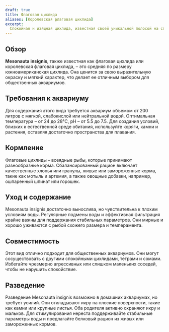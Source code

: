 ```yaml
---
draft: true
title: Флаговая цихлида
aliases: [Королевская флаговая цихлида]
excerpt:
  Спокойная и изящная цихлида, известная своей уникальной полосой на спине и подходящая для общественных аквариумов.
---
```


## Обзор

**Mesonauta insignis**, также известная как флаговая цихлида или королевская флаговая цихлида, – это средняя по размеру
южноамериканская цихлида. Она ценится за свою выразительную окраску и мягкий характер, что делает ее отличным выбором
для общественных аквариумов.

## Требования к аквариуму

Для содержания этого вида требуется аквариум объемом от 200 литров с мягкой, слабокислой или нейтральной водой.
Оптимальная температура – от 24 до 28°C, pH – от 5.5 до 7.5. Для создания условий, близких к естественной среде
обитания, используйте коряги, камни и растения, оставляя достаточно пространства для плавания.

## Кормление

Флаговые цихлиды – всеядные рыбы, которые принимают разнообразные корма. Сбалансированный рацион включает качественные
хлопья или гранулы, живые или замороженные корма, такие как мотыль и артемия, а также овощные добавки, например,
ошпаренный шпинат или горошек.

## Уход и содержание

Mesonauta insignis достаточно вынослива, но чувствительна к плохим условиям воды. Регулярные подмены воды и эффективная
фильтрация крайне важны для поддержания стабильных параметров. Они мирные и хорошо уживаются с рыбой схожего размера и
темперамента.

## Совместимость

Этот вид отлично подходит для общественных аквариумов. Они могут сосуществовать с другими спокойными цихлидами, тетрами
и сомами. Избегайте чрезмерно агрессивных или слишком маленьких соседей, чтобы не нарушить спокойствие.

## Разведение

Разведение Mesonauta insignis возможно в домашних аквариумах, но требует усилий. Они откладывают икру на плоские
поверхности, такие как камни или крупные листья. Оба родителя активно охраняют икру и мальков. Для стимулирования
нереста поддерживайте стабильные параметры воды и предлагайте белковый рацион из живых или замороженных кормов.
